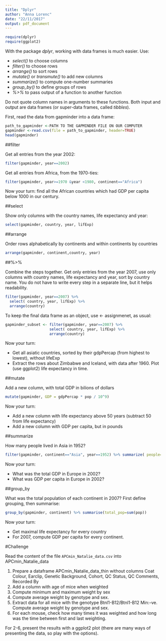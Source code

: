 ```yaml
---
title: "Dplyr"
author: "Anna Lorenc"
date: "22/11/2017"
output: pdf_document
---
```


```r
require(dplyr)
require(ggplot2)
```

With the package _dplyr_, working with data frames is much easier. 
Use:

* *select()* to choose columns
* *filter()* to choose rows
* *arrange()* to sort rows
* *mutate()* or *transmute()* to add new columns
* *summarize()* to compute one-number summaries
* *group_by()* to define groups of rows 
* *%>%* to pass output of a function to another function

Do not quote column names in arguments to these functions.
Both input and output are data frames (or super-data frames, called _tibbles_).

First, read the data from gapminder into a data frame:
```r
path_to_gapminder <-PATH TO THE GAPMINDER FILE ON OUR COMPUTER
gapminder <-read.csv(file = path_to_gapminder, header=TRUE)
head(gapminder)
```

##filter

Get all entries from the year 2002:
```r
filter(gapminder, year==2002)
```
 
 Get all entries from Africa, from the 1970-ties:
```r
filter(gapminder, year>=1970 &year <1980, continent=="Africa")
```

Now your turn: find all the African countries which had GDP per capita below 1000 in our century.

##select

Show only columns with the country names, life expectancy and year:
```r
select(gapminder, country, year, lifExp)
```

##arrange

Order rows alphabetically by continents and within continents by countries
```r
arrange(gapminder, continent,country, year)
```


##%>%

Combine the steps together. Get only entries from the year 2007, use only columns with  country names, life expectancy and year, sort by country name.  You do not have to write every step in a separate line, but it helps readability.
```r
filter(gapminder, year==2007) %>%
  select( country, year, lifExp) %>%
  arrange(country)
```

To keep the final data frame as an object, use  <- assignmenet, as usual:

```r
gapminder_subset <- filter(gapminder, year==2007) %>%
                    select( country, year, lifExp) %>%
                    arrange(country)
```


Now your turn:

* Get all asiatic countries, sorted by their gdpPercap (from highest to lowest), without lifeExp
* Extract  the rows about Zimbabwe and Iceland, with data after 1960. Plot (use ggplot2) life expectancy in time.

##mutate

Add a new column, with total GDP in bilions of dollars
```r
mutate(gapminder, GDP = gdpPercap * pop / 10^9)
```

Now your turn:

* Add a new column with life expectancy above 50 years (subtract 50 from life expectancy)
* Add a new column with GDP per capita, but in pounds


##summarize

How many people lived in Asia in 1952?
```r
filter(gapminder, continent=="Asia", year==1952) %>% summarize( people=sum(pop))
```

Now your turn:

* What was the total GDP in Europe in 2002?
* What was GDP per capita in Europe in 2002?

##group_by

What was the total population of each continent in 2007? First define grouping, then summarise:
```r
group_by(gapminder, continent) %>% summarise(total_pop=sum(pop))
```

Now your turn:

* Get maximal life expectancy for every country
* For 2007, compute GDP per capita for every continent.

#Challenge

Read the content of the file `APCmin_Natalie_data.csv` into APCmin_Natalie_data

1. Prepare a dataframe APCmin_Natalie_data_thin without columns Coat Colour, Earclip, Genetic Background, Cohort, QC Status, QC Comments, Recorded By
2. Add a column with age of mice when weighted
3. Compute minimum and maximum weight by sex
4. Compute average weight by genotype and sex.
5. Extract data for all mice with the genotype Btnl1-B12/Btnl1-B12 Min:-ve. Compute average weight by genotype and sex.
6. For each mouse, check how many times it was weighted and how long was the time between first and last weighting.

For 2-6, present the results with a ggplot2 plot (there are many ways of presenting the data, so play with the options).
